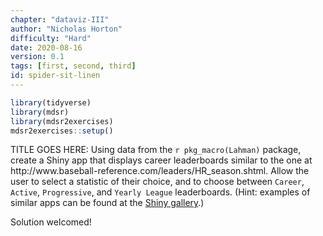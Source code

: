 ```yaml
---
chapter: "dataviz-III"
author: "Nicholas Horton"
difficulty: "Hard"
date: 2020-08-16 
version: 0.1
tags: [first, second, third]
id: spider-sit-linen
---
```


```r
library(tidyverse)
library(mdsr)
library(mdsr2exercises)
mdsr2exercises::setup()
```

TITLE GOES HERE:	Using data from the `r pkg_macro(Lahman)` package, create a Shiny app that displays career leaderboards similar to the one at http://www.baseball-reference.com/leaders/HR_season.shtml. Allow the user to select a statistic of their choice, and to choose between `Career`, `Active`, `Progressive`, and `Yearly League` leaderboards. (Hint: examples of similar apps can be found at the [Shiny gallery](https://shiny.rstudio.com/gallery).)

 <!--begin-answer-->
 
Solution welcomed!
 
<!--end-answer-->
